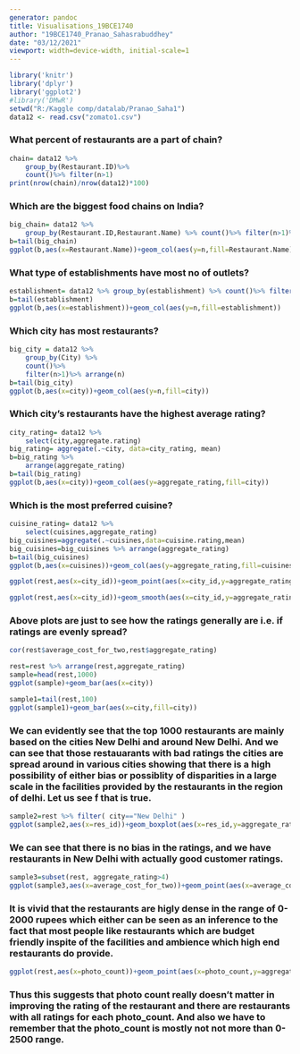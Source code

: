 ---
generator: pandoc
title: Visualisations_19BCE1740
author: "19BCE1740_Pranao_Sahasrabuddhey"
date: "03/12/2021"
viewport: width=device-width, initial-scale=1
---
``` {r}
library('knitr')
library('dplyr')
library('ggplot2')
#library('DMwR')
setwd("R:/Kaggle comp/datalab/Pranao_Saha1")
data12 <- read.csv("zomato1.csv")
```


### What percent of restaurants are a part of chain?

``` {r}
chain= data12 %>%
    group_by(Restaurant.ID)%>% 
    count()%>% filter(n>1)
print(nrow(chain)/nrow(data12)*100)
```

### Which are the biggest food chains on India?

``` {r}
big_chain= data12 %>%
    group_by(Restaurant.ID,Restaurant.Name) %>% count()%>% filter(n>1)%>% arrange(n)
b=tail(big_chain)
ggplot(b,aes(x=Restaurant.Name))+geom_col(aes(y=n,fill=Restaurant.Name))
```

### What type of establishments have most no of outlets?

``` {r}
establishment= data12 %>% group_by(establishment) %>% count()%>% filter(n>1)%>% arrange(n)
b=tail(establishment)
ggplot(b,aes(x=establishment))+geom_col(aes(y=n,fill=establishment))
```

### Which city has most restaurants?

``` {r}
big_city = data12 %>%
    group_by(City) %>% 
    count()%>% 
    filter(n>1)%>% arrange(n)
b=tail(big_city)
ggplot(b,aes(x=city))+geom_col(aes(y=n,fill=city))
```

### Which city's restaurants have the highest average rating?

``` {r}
city_rating= data12 %>% 
    select(city,aggregate.rating)
big_rating= aggregate(.~city, data=city_rating, mean)
b=big_rating %>% 
    arrange(aggregate_rating)
b=tail(big_rating)
ggplot(b,aes(x=city))+geom_col(aes(y=aggregate_rating,fill=city))
```

### Which is the most preferred cuisine?

``` {r}
cuisine_rating= data12 %>% 
    select(cuisines,aggregate_rating)
big_cuisines=aggregate(.~cuisines,data=cuisine.rating,mean)
big_cuisines=big_cuisines %>% arrange(aggregate_rating)
b=tail(big_cuisines)
ggplot(b,aes(x=cuisines))+geom_col(aes(y=aggregate_rating,fill=cuisines))
```

``` {r}
ggplot(rest,aes(x=city_id))+geom_point(aes(x=city_id,y=aggregate_rating))
```

``` {r}
ggplot(rest,aes(x=city_id))+geom_smooth(aes(x=city_id,y=aggregate_rating))
```

### Above plots are just to see how the ratings generally are i.e. if ratings are evenly spread?

``` {r}
cor(rest$average_cost_for_two,rest$aggregate_rating)
```

``` {r}
rest=rest %>% arrange(rest,aggregate_rating)
sample=head(rest,1000)
ggplot(sample)+geom_bar(aes(x=city))
```

``` {r}
sample1=tail(rest,100)
ggplot(sample1)+geom_bar(aes(x=city,fill=city))
```

### We can evidently see that the top 1000 restaurants are mainly based on the cities New Delhi and around New Delhi. And we can see that those restauarants with bad ratings the cities are spread around in various cities showing that there is a high possibility of either bias or possiblity of disparities in a large scale in the facilities provided by the restaurants in the region of delhi. Let us see f that is true.

``` {r}
sample2=rest %>% filter( city=="New Delhi" )
ggplot(sample2,aes(x=res_id))+geom_boxplot(aes(x=res_id,y=aggregate_rating))
```

### We can see that there is no bias in the ratings, and we have restaurants in New Delhi with actually good customer ratings.

``` {r}
sample3=subset(rest, aggregate_rating>4)
ggplot(sample3,aes(x=average_cost_for_two))+geom_point(aes(x=average_cost_for_two,y=aggregate_rating))
```

### It is vivid that the restaurants are higly dense in the range of 0-2000 rupees which either can be seen as an inference to the fact that most people like restaurants which are budget friendly inspite of the facilities and ambience which high end restaurants do provide.

``` {r}
ggplot(rest,aes(x=photo_count))+geom_point(aes(x=photo_count,y=aggregate_rating))
```

### Thus this suggests that photo count really doesn't matter in improving the rating of the restaurant and there are restaurants with all ratings for each photo_count. And also we have to remember that the photo_count is mostly not not more than 0-2500 range.
